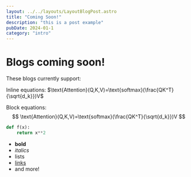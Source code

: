 ```yaml
---
layout: ../../layouts/LayoutBlogPost.astro
title: "Coming Soon!"
description: "this is a post example"
pubDate: 2024-01-1
category: "intro"
---
```



# Blogs coming soon!

These blogs currently support:

Inline equations: $\text{Attention}(Q,K,V)=\text{softmax}(\frac{QK^T}{\sqrt{d_k}})V$

Block equations: 
$$
\text{Attention}(Q,K,V)=\text{softmax}(\frac{QK^T}{\sqrt{d_k}})V
$$

```python
def f(x):
    return x**2
```
- **bold**
- _italics_
- lists
- <a class="text-dracula-50 hover:underline" href="/blog/post1">links</a>
- and more!

<div class="flex justify-center"><Tweet id="1800576355173822721" /></div>